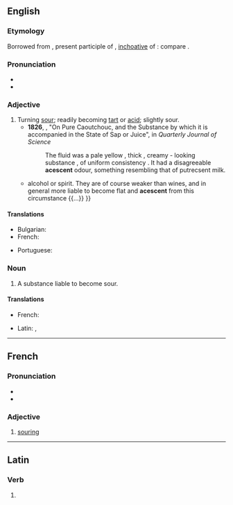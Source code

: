==English==

===Etymology===
Borrowed from {{bor|en|la|acescens|acēscēns, acēscentis}}, present participle of {{m|la|acesco|acēscēre|t=to turn sour}}, [[inchoative]] of {{m|la|aceo|acēre|t=to be sour}}: compare {{cog|fr|acescent}}.

===Pronunciation===
* {{IPA|en|/əˈsiːsənt/}}
* {{audio|en|LL-Q1860 (eng)-Vealhurl-acescent.wav|Audio (RP)}}

===Adjective===
{{en-adj}}

# Turning [[sour]]; readily becoming [[tart]] or [[acid]]; slightly sour.
#* '''1826''', {{w|Michael Faraday}}, "On Pure Caoutchouc, and the Substance by which it is accompanied in the State of Sap or Juice", in ''Quarterly Journal of Science''
#*: The fluid was a pale yellow , thick , creamy - looking substance , of uniform consistency . It had a disagreeable '''acescent''' odour, something resembling that of putrecsent milk.
#* {{quote-book|en|year=1821|author={{w|Friedrich Accum}}|title=A Treatise on the Art of Brewing|location=London|publisher=Longman, Hurst, Rees, Orme, & Brown|page=10|pageurl=https://books.google.com/books?id=e6w2AQAAMAAJ&pg=PA10|passage=All kinds of malt liquor contain {{...}} alcohol or spirit. They are of course weaker than wines, and in general more liable to become flat and '''acescent''' from this circumstance {{...}} }}

====Translations====
{{trans-top|turning sour}}
* Bulgarian: {{t|bg|вки́снат}}
* French: {{t+|fr|acescent}}
{{trans-mid}}
* Portuguese: {{t|pt|acescente}}
{{trans-bottom}}

===Noun===
{{en-noun}}

# A substance liable to become sour.

====Translations====
{{trans-top|a substance liable to become sour}}
* French: {{t+|fr|acescent}}
{{trans-mid}}
* Latin: {{t|la|acescens}}, {{t|la|acescentis}}
{{trans-bottom}}

----

==French==

===Pronunciation===
* {{fr-IPA}}
* {{audio|fr|LL-Q150 (fra)-Lyokoï-acescent.wav|Audio}}

===Adjective===
{{fr-adj}}

# [[souring]]

----

==Latin==

===Verb===
{{la-verb-form|acēscent}}

# {{inflection of|la|acēscō||3|p|futr|actv|indc}}